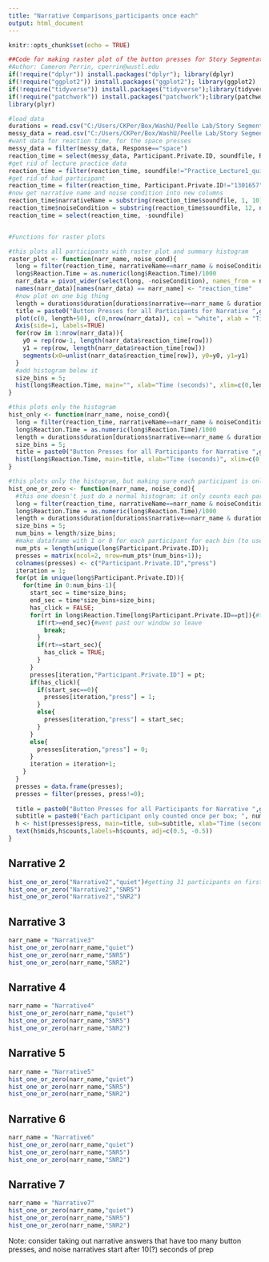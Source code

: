 ```yaml
---
title: "Narrative Comparisons_participants once each"
output: html_document
---
```


```r
knitr::opts_chunk$set(echo = TRUE)
```


```r
##Code for making raster plot of the button presses for Story Segmentation, for multiple noise levels to compare. This uses soundfile instead of noiseCondition
#Author: Cameron Perrin, cperrin@wustl.edu
if(!require("dplyr")) install.packages("dplyr"); library(dplyr)
if(!require("ggplot2")) install.packages("ggplot2"); library(ggplot2)
if(!require("tidyverse")) install.packages("tidyverse");library(tidyverse)
if(!require("patchwork")) install.packages("patchwork");library(patchwork)
library(plyr)

#load data
durations = read.csv("C:/Users/CKPer/Box/WashU/Peelle Lab/Story Segmentation/Online Sona data/LISNstories_duration.csv")
messy_data = read.csv("C:/Users/CKPer/Box/WashU/Peelle Lab/Story Segmentation/Online Sona data/gorilla data_long version/data_exp_15568-v3_task-j2vq.csv")
#want data for reaction time, for the space presses
messy_data = filter(messy_data, Response=="space")
reaction_time = select(messy_data, Participant.Private.ID, soundfile, Reaction.Time) #reaction time should be in ms, from the start of the story
#get rid of lecture practice data
reaction_time = filter(reaction_time, soundfile!="Practice_Lecture1_quiet.mp3")
#get rid of bad participant
reaction_time = filter(reaction_time, Participant.Private.ID!="1301657")
#now get narrative name and noise condition into new columns
reaction_time$narrativeName = substring(reaction_time$soundfile, 1, 10)
reaction_time$noiseCondition = substring(reaction_time$soundfile, 12, nchar(reaction_time$soundfile)-4)
reaction_time = select(reaction_time, -soundfile)


#Functions for raster plots

#this plots all participants with raster plot and summary histogram
raster_plot <- function(narr_name, noise_cond){
  long = filter(reaction_time, narrativeName==narr_name & noiseCondition==noise_cond)
  long$Reaction.Time = as.numeric(long$Reaction.Time)/1000
  narr_data = pivot_wider(select(long, -noiseCondition), names_from = narrativeName, values_from = Reaction.Time, values_fn = list(Reaction.Time = list))
  names(narr_data)[names(narr_data) == narr_name] <- "reaction_time"
  #now plot on one big thing
  length = durations$duration[durations$narrative==narr_name & durations$noise.condition==noise_cond]
  title = paste0("Button Presses for all Participants for Narrative ",gsub("[[:alpha:]]", "", narr_name)," in ",noise_cond)
  plot(c(0, length+50), c(0,nrow(narr_data)), col = "white", xlab = "Time (seconds)", ylab = "", main = title, axes=FALSE)
  Axis(side=1, labels=TRUE)
  for(row in 1:nrow(narr_data)){
    y0 = rep(row-1, length(narr_data$reaction_time[row]))
    y1 = rep(row, length(narr_data$reaction_time[row]))
    segments(x0=unlist(narr_data$reaction_time[row]), y0=y0, y1=y1) 
  }
  #add histogram below it
  size_bins = 5;
  hist(long$Reaction.Time, main="", xlab="Time (seconds)", xlim=c(0,length+50), ylab="Button Presses", breaks=length/size_bins)
}

#this plots only the histogram
hist_only <- function(narr_name, noise_cond){
  long = filter(reaction_time, narrativeName==narr_name & noiseCondition==noise_cond)
  long$Reaction.Time = as.numeric(long$Reaction.Time)/1000
  length = durations$duration[durations$narrative==narr_name & durations$noise.condition==noise_cond]
  size_bins = 5;
  title = paste0("Button Presses for all Participants for Narrative ",gsub("[[:alpha:]]", "", narr_name)," in ",noise_cond)
  hist(long$Reaction.Time, main=title, xlab="Time (seconds)", xlim=c(0,length+50), breaks=length/size_bins)
}

#this plots only the histogram, but making sure each participant is only counted once in each box
hist_one_or_zero <- function(narr_name, noise_cond){
  #this one doesn't just do a normal histogram; it only counts each participant once
  long = filter(reaction_time, narrativeName==narr_name & noiseCondition==noise_cond)
  long$Reaction.Time = as.numeric(long$Reaction.Time)/1000
  length = durations$duration[durations$narrative==narr_name & durations$noise.condition==noise_cond]
  size_bins = 5;
  num_bins = length/size_bins;
  #make dataframe with 1 or 0 for each participant for each bin (to use in histogram)
  num_pts = length(unique(long$Participant.Private.ID));
  presses = matrix(ncol=2, nrow=num_pts*(num_bins+1));
  colnames(presses) <- c("Participant.Private.ID","press")
  iteration = 1;
  for(pt in unique(long$Participant.Private.ID)){
    for(time in 0:num_bins-1){
      start_sec = time*size_bins;
      end_sec = time*size_bins+size_bins;
      has_click = FALSE;
      for(rt in long$Reaction.Time[long$Participant.Private.ID==pt]){#this takes a lot of extra time :/
        if(rt>=end_sec){#went past our window so leave
          break;
        }
        if(rt>=start_sec){
          has_click = TRUE;
        }
      }
      presses[iteration,"Participant.Private.ID"] = pt;
      if(has_click){
        if(start_sec==0){
          presses[iteration,"press"] = 1;
        }
        else{
          presses[iteration,"press"] = start_sec;
        }
      }
      else{
        presses[iteration,"press"] = 0;
      }
      iteration = iteration+1;
    }
  }
  presses = data.frame(presses);
  presses = filter(presses, press!=0);
  
  title = paste0("Button Presses for all Participants for Narrative ",gsub("[[:alpha:]]", "", narr_name)," in ",noise_cond)
  subtitle = paste0("Each participant only counted once per box; ", num_pts, " participants total")
  h <- hist(presses$press, main=title, sub=subtitle, xlab="Time (seconds)", xlim=c(0,length+50), breaks=num_bins)
  text(h$mids,h$counts,labels=h$counts, adj=c(0.5, -0.5))
}

```

## Narrative 2

```r
hist_one_or_zero("Narrative2","quiet")#getting 31 participants on first box for some reason, even though only 30 pt total
hist_one_or_zero("Narrative2","SNR5")
hist_one_or_zero("Narrative2","SNR2")

```

## Narrative 3

```r
narr_name = "Narrative3"
hist_one_or_zero(narr_name,"quiet")
hist_one_or_zero(narr_name,"SNR5")
hist_one_or_zero(narr_name,"SNR2")

```

## Narrative 4

```r
narr_name = "Narrative4"
hist_one_or_zero(narr_name,"quiet")
hist_one_or_zero(narr_name,"SNR5")
hist_one_or_zero(narr_name,"SNR2")

```

## Narrative 5

```r
narr_name = "Narrative5"
hist_one_or_zero(narr_name,"quiet")
hist_one_or_zero(narr_name,"SNR5")
hist_one_or_zero(narr_name,"SNR2")

```

## Narrative 6

```r
narr_name = "Narrative6"
hist_one_or_zero(narr_name,"quiet")
hist_one_or_zero(narr_name,"SNR5")
hist_one_or_zero(narr_name,"SNR2")

```

## Narrative 7

```r
narr_name = "Narrative7"
hist_one_or_zero(narr_name,"quiet")
hist_one_or_zero(narr_name,"SNR5")
hist_one_or_zero(narr_name,"SNR2")

```


Note: consider taking out narrative answers that have too many button presses, and noise narratives start after 10(?) seconds of prep

